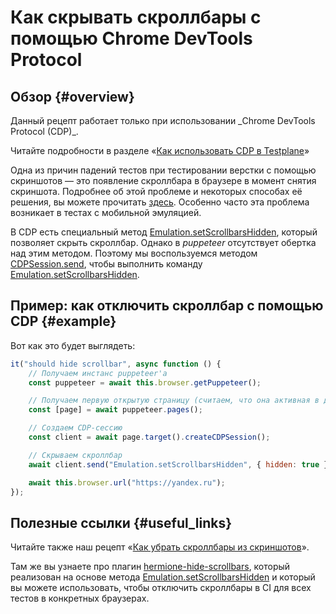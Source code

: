 
# Как скрывать скроллбары с помощью Chrome DevTools Protocol

## Обзор {#overview}

<Admonition type="warning">
Данный рецепт работает только при использовании _Chrome DevTools Protocol (CDP)_.

Читайте подробности в разделе «[Как использовать CDP в Testplane][how-to-use-cdp]»

</Admonition>

Одна из причин падений тестов при тестировании верстки с помощью скриншотов — это появление скроллбара в браузере в момент снятия скриншота. Подробнее об этой проблеме и некоторых способах её решения, вы можете прочитать [здесь](../how-to-hide-scrollbars). Особенно часто эта проблема возникает в тестах с мобильной эмуляцией.

В CDP есть специальный метод [Emulation.setScrollbarsHidden][set-scrollbars-hidden], который позволяет скрыть скроллбар. Однако в _puppeteer_ отсутствует обертка над этим методом. Поэтому мы воспользуемся методом [CDPSession.send][cdp-session-send], чтобы выполнить команду [Emulation.setScrollbarsHidden][set-scrollbars-hidden].

## Пример: как отключить скроллбар с помощью CDP {#example}

Вот как это будет выглядеть:

```javascript
it("should hide scrollbar", async function () {
    // Получаем инстанс puppeteer'а
    const puppeteer = await this.browser.getPuppeteer();

    // Получаем первую открытую страницу (считаем, что она активная в данный момент)
    const [page] = await puppeteer.pages();

    // Создаем CDP-сессию
    const client = await page.target().createCDPSession();

    // Скрываем скроллбар
    await client.send("Emulation.setScrollbarsHidden", { hidden: true });

    await this.browser.url("https://yandex.ru");
});
```

## Полезные ссылки {#useful_links}

Читайте также наш рецепт «[Как убрать скроллбары из скриншотов](../how-to-hide-scrollbars)».

Там же вы узнаете про плагин [hermione-hide-scrollbars](../../plugins/hermione-hide-scrollbars), который реализован на основе метода [Emulation.setScrollbarsHidden][set-scrollbars-hidden] и который вы можете использовать, чтобы отключить скроллбары в CI для всех тестов в конкретных браузерах.

[how-to-use-cdp]: ../how-to-use-cdp
[set-scrollbars-hidden]: https://chromedevtools.github.io/devtools-protocol/tot/Emulation/#method-setScrollbarsHidden
[cdp-session-send]: https://pptr.dev/next/api/puppeteer.cdpsession.send
